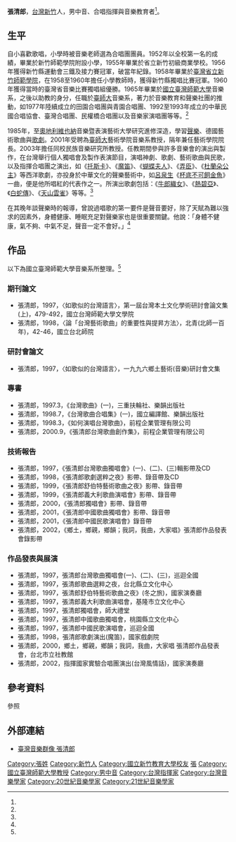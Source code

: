 '''張清郎'''{{BD|1939年|4月11日|2011年|3月8日}}，[[台灣|台灣]][[新竹市|新竹]]人，男中音、合唱指揮與音樂教育者<ref name="=臺灣音樂群像"/>。

==生平==
自小喜歡歌唱，小學時被音樂老師選為合唱團團員。1952年以全校第一名的成績，畢業於新竹師範學院附設小學，1955年畢業於省立新竹初級商業學校。1956年獲得新竹縣運動會三鐵及接力賽冠軍，破當年紀錄。1958年畢業於[[臺灣省立新竹師範學院|臺灣省立新竹師範學院]]，在1958至1960年擔任小學教師時，獲得新竹縣獨唱比賽冠軍。1960年獲得當時的臺灣省音樂比賽獨唱組優勝。1965年畢業於[[國立臺灣師範大學|國立臺灣師範大學]]音樂系，之後以助教的身分，任職於[[臺師大|臺師大]]音樂系，著力於音樂教育和聲樂社團的推動，如1977年陸續成立的田園合唱團與青園合唱團、1992至1993年成立的中華民國合唱協會、臺灣合唱團、民權橋合唱團以及音樂家演唱團等等。<ref name="=臺灣音樂群像"/>

1985年，至[[奧地利|奧地利]][[維也納|維也納]]音樂暨表演藝術大學研究進修深造，學習[[聲樂|聲樂]]、德國藝術歌曲與[[歌劇|歌劇]]。2001年受聘為[[臺師大|臺師大]]藝術學院音樂系教授，隔年兼任藝術學院院長。2003年擔任同校民族音樂研究所教授。任教期間參與許多音樂會的演出與製作，在台灣舉行個人獨唱會及製作表演節目，演唱神劇、歌劇、藝術歌曲與民歌，以及指揮合唱團之演出，如《[[托斯卡|托斯卡]]》、《[[魔笛|魔笛]]》、《[[蝴蝶夫人|蝴蝶夫人]]》、《[[弄臣|弄臣]]》、《[[杜蘭朵公主|杜蘭朵公主]]》等西洋歌劇，亦投身於中華文化的聲樂藝術中，如[[呂泉生|呂泉生]]《[[杯底不可飼金魚|杯底不可飼金魚]]》一曲，便是他所唱紅的代表作之一。所演出歌劇包括：《[[牛郎織女|牛郎織女]]》、《[[熱碧亞|熱碧亞]]》、《[[白蛇傳|白蛇傳]]》、《[[天山雲雀|天山雲雀]]》等等。<ref name="=臺灣音樂群像"/>

在其晚年談聲樂時的報導，曾說過唱歌的第一要件是聲音要好，除了天賦為難以強求的因素外，身體健康、睡眠充足對聲樂家也是很重要關鍵。他說：「身體不健康，氣不夠、中氣不足，聲音一定不會好。」<ref name="=臺灣音樂群像"/>

==作品==
以下為國立臺灣師範大學音樂系所整理。<ref name="台灣師範"/>
===期刊論文===
*張清郎，1997，〈如歌似的台灣語言〉，第一屆台灣本土文化學術研討會論文集(上)，479-492，國立台灣師範大學文學院
*張清郎，1998，〈論「台灣藝術歌曲」的重要性與提昇方法〉，北青(北師一百年)，42-46，國立台北師院
===研討會論文===
*張清郎，1997，〈如歌似的台灣語言〉，一九九六鄉土藝術(音樂)研討會文集
===專書===
*張清郎，1997.3，《台灣歌曲》(一)，三重扶輪社、樂韻出版社
*張清郎，1998.7，《台灣歌曲合唱集》(一)，國立編譯館、樂韻出版社
*張清郎，1998.3，《如何演唱台灣歌曲》，前程企業管理有限公司
*張清郎，2000.9，《張清郎台灣歌曲創作集》，前程企業管理有限公司
===技術報告===
*張清郎，1997，《張清郎台灣歌曲獨唱會》(一)、(二)、(三)輯影帶及CD
*張清郎，1998，《張清郎歌劇選粹之夜》影帶、錄音帶及CD
*張清郎，1999，《張清郎舒伯特藝術歌曲之夜》影帶、錄音帶
*張清郎，1999，《張清郎義大利歌曲演唱會》影帶、錄音帶
*張清郎，2000，《張清郎獨唱會》影帶、錄音帶
*張清郎，2001，《張清郎中國歌曲獨唱會》影帶、錄音帶
*張清郎，2001，《張清郎中國民歌演唱會》錄音帶
*張清郎，2002，《鄉土，鄉親，鄉韻；我詞，我曲，大家唱》張清郎作品發表會錄影帶
===作品發表與展演===
*張清郎，1997，張清郎台灣歌曲獨唱會(一)、(二)、(三)，巡迴全國
*張清郎，1997，張清郎歌曲選粹之夜，台北縣立文化中心
*張清郎，1997，張清郎舒伯特藝術歌曲之夜》(冬之旅)，國家演奏廳
*張清郎，1997，張清郎義大利歌曲演唱會，基隆市立文化中心
*張清郎，1997，張清郎獨唱會，師大禮堂
*張清郎，1997，張清郎中國歌曲獨唱會，桃園縣立文化中心
*張清郎，1997，張清郎中國民歌演唱會，巡迴全國
*張清郎，1998，張清郎歌劇演出(魔笛)，國家戲劇院
*張清郎，2000，鄉土，鄉親，鄉韻；我詞，我曲，大家唱 張清郎作品發表會，台北市立社教館
*張清郎，2002，指揮國家實驗合唱團演出(台灣風情話)，國家演奏廳

== 參考資料 ==
;參照
{{reflist|2|refs=
<ref name="=臺灣音樂群像">{{Cite news|url=http://musiciantw.ncfta.gov.tw/list.aspx?p=M083&c=&t=1|title=張清郎 CHANG Ching-Lang  聲樂家|language=zh-tw|work=臺灣音樂群像資料庫|publisher=國立傳統藝術中心|author=|date=|accessdate=2015-01-16}}</ref>
<ref name="台灣師範">{{Cite news|url=http://www.music.ntnu.edu.tw/faculty/chang/1|title=張清郎老師|language=zh-tw|publisher=國立台灣師範大學音樂學系|author=|date=|accessdate=2015-01-16}}{{dead link|date=2018年2月 |bot=InternetArchiveBot |fix-attempted=yes }}</ref>
}}

== 外部連結 ==
*[http://musiciantw.ncfta.gov.tw/list.aspx?c=&p=M083 臺灣音樂群像 張清郎] {{Wayback|url=http://musiciantw.ncfta.gov.tw/list.aspx?c=&p=M083 |date=20180122130743 }}

{{Authority control}}
[[Category:張姓|Category:張姓]]
[[Category:新竹人|Category:新竹人]]
[[Category:國立新竹教育大學校友|Category:國立新竹教育大學校友]]
[[Category:國立臺灣師範大學音樂學系系友|張]]
[[Category:國立臺灣師範大學教授|Category:國立臺灣師範大學教授]]
[[Category:男中音|Category:男中音]]
[[Category:台灣指揮家|Category:台灣指揮家]]
[[Category:台灣音樂學家|Category:台灣音樂學家]]
[[Category:20世紀音樂學家|Category:20世紀音樂學家]]
[[Category:21世紀音樂學家|Category:21世紀音樂學家]]